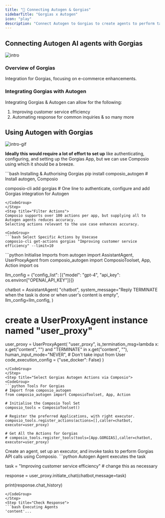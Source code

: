 ```yaml
---
title: "🚀 Connecting Autogen & Gorgias"
sidebarTitle: "Gorgias x Autogen"
icon: "play"
description: "Connect Autogen to Gorgias to create agents to perform tasks using natural language"
---
```


## Connecting Autogen AI agents with Gorgias
![intro](/media/intro.jpg)

### Overview of Gorgias

Integration for Gorgias, focusing on e-commerce enhancements.

### Integrating Gorgias with Autogen

Integrating Gorgias & Autogen can allow for the following:

1. Improving customer service efficiency
2. Automating response for common inquiries
& so many more

## Using Autogen with Gorgias
![intro-gif](/media/intro.gif)
<Steps>
<Step title="Setting Up the Environment">

**Ideally this would require a lot of effort to set up** like authenticating, configuring, and setting up the Gorgias App, but we can use Composio using which it should be a breeze.

<CodeGroup>
```bash Installing & Authorising Gorgias
pip install composio_autogen # Install autogen, Composio 

composio-cli add gorgias # One line to authenticate, configure and add Gorgias integration for Autogen
```
</CodeGroup>
</Step>
<Step title="Filter Actions">
Composio supports over 100 actions per app, but supplying all to Autogen agents reduces accuracy.
Selecting actions relevant to the use case enhances accuracy.

<CodeGroup>
```bash Select Specific Actions by Usecase
composio-cli get-actions gorgias "Improving customer service efficiency" --limit=10
```
</CodeGroup>

</Step>
<Step title="Import Base Packages">

<CodeGroup>
```python Initialise Imports
from autogen import AssistantAgent, UserProxyAgent
from composio_autogen import ComposioToolset, App, Action
import os

llm_config = {"config_list": [{"model": "gpt-4", "api_key": os.environ["OPENAI_API_KEY"]}]}

chatbot = AssistantAgent(
    "chatbot",
    system_message="Reply TERMINATE when the task is done or when user's content is empty",
    llm_config=llm_config,
)

# create a UserProxyAgent instance named "user_proxy"
user_proxy = UserProxyAgent(
    "user_proxy",
    is_termination_msg=lambda x: x.get("content", "") and "TERMINATE" in x.get("content", ""),
    human_input_mode="NEVER", # Don't take input from User
    code_execution_config = {"use_docker": False}
)
```
</CodeGroup>
</Step>
<Step title="Select Gorgias Autogen Actions via Composio">
<CodeGroup>
```python Tools For Gorgias
# Import from composio_autogen
from composio_autogen import ComposioToolset, App, Action

# Initialise the Composio Tool Set
composio_tools = ComposioToolset()

# Register the preferred Applications, with right executor. 
composio_tools.register_actions(actions=[],caller=chatbot, executor=user_proxy)

# Get All the Actions for Gorgias
# composio_tools.register_tools(tools=[App.GORGIAS],caller=chatbot, executor=user_proxy) 
```
</CodeGroup>
</Step>
<Step title="Execute the Agent">
Create an agent, set up an executor, and invoke tasks to perform Gorgias API calls using Composio. 
<CodeGroup>
```python Autogen Agent executes the task

task = "Improving customer service efficiency" # change this as necessary

response = user_proxy.initiate_chat(chatbot,message=task)

print(response.chat_history)
```
</CodeGroup>
</Step>
<Step title="Check Response">
```bash Executing Agents
'content'...
```
</Step>
</Steps>
